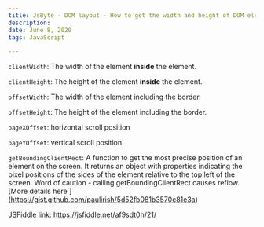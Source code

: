 ```yaml
---
title: JsByte - DOM layout - How to get the width and height of DOM elements.
description:
date: June 8, 2020
tags: JavaScript

---
```


`clientWidth`: The width of the element **inside** the element.

`clientHeight`: The height of the element **inside** the element.

`offsetWidth`: The width of the element including the border.

`offsetHeight`: The height of the element including the border.

`pageXOffset`: horizontal scroll position

`pageYOffset`: vertical scroll position

`getBoundingClientRect`: A function to get the most precise position of an element on the screen. It returns an object with properties indicating the pixel positions of the sides of the element relative to the top left of the screen. Word of caution - calling getBoundingClientRect causes reflow. [More details here ] (https://gist.github.com/paulirish/5d52fb081b3570c81e3a)

JSFiddle link: https://jsfiddle.net/af9sdt0h/21/

